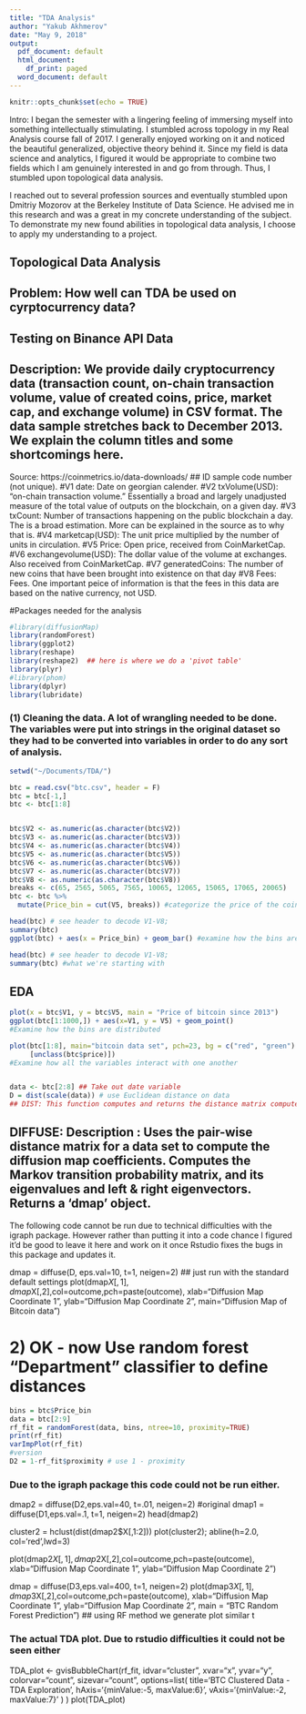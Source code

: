 ```yaml
---
title: "TDA Analysis"
author: "Yakub Akhmerov"
date: "May 9, 2018"
output:
  pdf_document: default
  html_document:
    df_print: paged
  word_document: default
---
```


```r
knitr::opts_chunk$set(echo = TRUE)
```

Intro:
I began the semester with a lingering feeling of immersing myself into something intellectually stimulating. I stumbled across topology in my Real Analysis course fall of 2017. I generally enjoyed working on it and noticed the beautiful generalized, objective theory behind it. Since my field is data science and analytics, I figured it would be appropriate to combine two fields which I am genuinely interested in and go from through. Thus, I stumbled upon topological data analysis. 

I reached out to several profession sources and eventually stumbled upon Dmitriy Mozorov at the Berkeley Institute of Data Science. He advised me in this research and was a great in my concrete understanding of the subject.
To demonstrate my new found abilities in topological data analysis, I choose to apply  my understanding to a project.

############################################
## Topological Data Analysis  ##
## Problem: How well can TDA be used on cyrptocurrency data?
## Testing on Binance API Data
## Description: We provide daily cryptocurrency data (transaction count, on-chain transaction volume, value of created coins, price, market cap, and exchange volume) in CSV format. The data sample stretches back to December 2013. We explain the column titles and some shortcomings here.
Source: https://coinmetrics.io/data-downloads/
##  ID sample code number (not unique).
#V1 date: Date on georgian calender.
#V2 txVolume(USD): “on-chain transaction volume.” Essentially a broad and largely unadjusted measure of the total value of outputs on the blockchain, on a given day.
#V3 txCount: Number of transactions happening on the public blockchain a day. The is a broad estimation. More can be explained in the source as to why that is.
#V4  marketcap(USD): The unit price multiplied by the number of units in circulation.
#V5 Price: Open price, received from CoinMarketCap.
#V6 exchangevolume(USD): The dollar value of the volume at exchanges. Also received from CoinMarketCap.
#V7 generatedCoins: The number of new coins that have been brought into existence on that day
#V8 Fees: Fees. One important peice of information is that the fees in this data are based on the native currency, not USD.

############################################

 


############################################
#Packages needed for the analysis
```r
#library(diffusionMap)
library(randomForest)
library(ggplot2)
library(reshape)
library(reshape2)  ## here is where we do a 'pivot table'
library(plyr)
#library(phom)
library(dplyr)
library(lubridate)
```


### (1) Cleaning the data. A lot of wrangling needed to be done. The variables were put into strings in the original dataset so they had to be converted into variables in order to do any sort of analysis.
```r
setwd("~/Documents/TDA/")

btc = read.csv("btc.csv", header = F)
btc = btc[-1,] 
btc <- btc[1:8]


btc$V2 <- as.numeric(as.character(btc$V2))
btc$V3 <- as.numeric(as.character(btc$V3))
btc$V4 <- as.numeric(as.character(btc$V4))
btc$V5 <- as.numeric(as.character(btc$V5))
btc$V6 <- as.numeric(as.character(btc$V6))
btc$V7 <- as.numeric(as.character(btc$V7))
btc$V8 <- as.numeric(as.character(btc$V8))
breaks <- c(65, 2565, 5065, 7565, 10065, 12065, 15065, 17065, 20065)
btc <- btc %>%
  mutate(Price_bin = cut(V5, breaks)) #categorize the price of the coin into 12 bins.

head(btc) # see header to decode V1-V8;
summary(btc)
ggplot(btc) + aes(x = Price_bin) + geom_bar() #examine how the bins are distributed

head(btc) # see header to decode V1-V8;
summary(btc) #what we're starting with
```

## EDA
```r
plot(x = btc$V1, y = btc$V5, main = "Price of bitcoin since 2013")
ggplot(btc[1:1000,]) + aes(x=V1, y = V5) + geom_point() 
#Examine how the bins are distributed

plot(btc[1:8], main="bitcoin data set", pch=23, bg = c("red", "green")
     [unclass(btc$price)])
#Examine how all the variables interact with one another


data <- btc[2:8] ## Take out date variable 
D = dist(scale(data)) # use Euclidean distance on data
## DIST: This function computes and returns the distance matrix computed by using the specified distance measure to compute the distances between the rows of a data matrix. This would be the first step in creating a TDA model as the euclidean distances need to be extracted
```

## DIFFUSE: Description : Uses the pair-wise distance matrix for a data set to compute the diffusion map coefficients. Computes the Markov transition probability matrix, and its eigenvalues and left & right eigenvectors. Returns a 'dmap' object.

The following code cannot be run due to technical difficulties with the igraph package. However rather than putting it into a code chance I figured it'd be good to leave it here and work on it once Rstudio fixes the bugs in this package and updates it.

dmap = diffuse(D, eps.val=10, t=1, neigen=2) ## just run with the standard default settings
plot(dmap$X[,1],dmap$X[,2],col=outcome,pch=paste(outcome), 
     xlab="Diffusion Map Coordinate 1", 
     ylab="Diffusion Map Coordinate 2",
     main="Diffusion Map of Bitcoin data")



# 2) OK - now Use random forest "Department" classifier to define distances
```r
bins = btc$Price_bin
data = btc[2:9]
rf_fit = randomForest(data, bins, ntree=10, proximity=TRUE) 
print(rf_fit)
varImpPlot(rf_fit)
#version
D2 = 1-rf_fit$proximity # use 1 - proximity
```

### Due to the igraph package this code could not be run either. 
dmap2 = diffuse(D2,eps.val=40, t=.01, neigen=2)   #original dmap1 = diffuse(D1,eps.val=.1, t=1, neigen=2)
head(dmap2)

cluster2 = hclust(dist(dmap2$X[,1:2]))
plot(cluster2); abline(h=2.0, col='red',lwd=3)

plot(dmap2$X[,1],dmap2$X[,2],col=outcome,pch=paste(outcome), 
     xlab="Diffusion Map Coordinate 1", 
     ylab="Diffusion Map Coordinate 2")

dmap = diffuse(D3,eps.val=400, t=1, neigen=2) 
plot(dmap3$X[,1],dmap3$X[,2],col=outcome,pch=paste(outcome), 
     xlab="Diffusion Map Coordinate 1", 
     ylab="Diffusion Map Coordinate 2",
     main = "BTC Random Forest Prediction")
## using RF method we generate  plot similar t




### The actual TDA plot. Due to rstudio difficulties it could not be seen either



TDA_plot <- gvisBubbleChart(rf_fit, idvar="cluster", xvar="x", yvar="y",
                           colorvar="count", sizevar="count",
                           options=list(
                             title='BTC Clustered Data - TDA Exploration',
                             hAxis='{minValue:-5, maxValue:6}',
                             vAxis='{minValue:-2, maxValue:7}'
                            )
)
plot(TDA_plot) 

